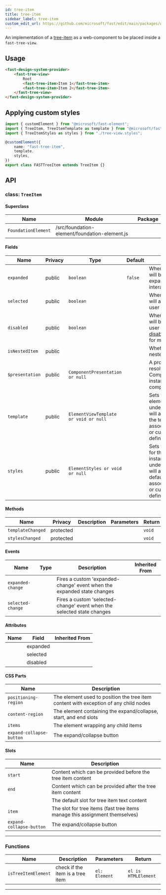 ```yaml
---
id: tree-item
title: tree-item
sidebar_label: tree-item
custom_edit_url: https://github.com/microsoft/fast/edit/main/packages/web-components/fast-foundation/src/tree-item/README.md
---
```


An implementation of a [tree-item](https://w3c.github.io/aria/#treeitem) as a web-component to be placed inside a `fast-tree-view`.

## Usage

```html live
<fast-design-system-provider>
    <fast-tree-view>
        Root
        <fast-tree-item>Item 1</fast-tree-item>
        <fast-tree-item>Item 2</fast-tree-item>
    </fast-tree-view>
</fast-design-system-provider>
```

## Applying custom styles

```ts
import { customElement } from "@microsoft/fast-element";
import { TreeItem, TreeItemTemplate as template } from "@microsoft/fast-foundation";
import { TreeItemStyles as styles } from "./tree-view.styles";

@customElement({
    name: "fast-tree-item",
    template,
    styles,
})
export class FASTTreeItem extends TreeItem {}
```

## API



### class: `TreeItem`

#### Superclass

| Name                | Module                                        | Package |
| ------------------- | --------------------------------------------- | ------- |
| `FoundationElement` | /src/foundation-element/foundation-element.js |         |

#### Fields

| Name            | Privacy | Type                                  | Default | Description                                                                                                                                                                                 | Inherited From    |
| --------------- | ------- | ------------------------------------- | ------- | ------------------------------------------------------------------------------------------------------------------------------------------------------------------------------------------- | ----------------- |
| `expanded`      | public  | `boolean`                             | `false` | When true, the control will be appear expanded by user interaction.                                                                                                                         |                   |
| `selected`      | public  | `boolean`                             |         | When true, the control will appear selected by user interaction.                                                                                                                            |                   |
| `disabled`      | public  | `boolean`                             |         | When true, the control will be immutable by user interaction. See [disabled HTML attribute](https://developer.mozilla.org/en-US/docs/Web/HTML/Attributes/disabled) for more information. |                   |
| `isNestedItem`  | public  |                                       |         | Whether the tree is nested                                                                                                                                                                  |                   |
| `$presentation` | public  | `ComponentPresentation or null`       |         | A property which resolves the ComponentPresentation instance for the current component.                                                                                                     | FoundationElement |
| `template`      | public  | `ElementViewTemplate or void or null` |         | Sets the template of the element instance. When undefined, the element will attempt to resolve the template from the associated presentation or custom element definition.                  | FoundationElement |
| `styles`        | public  | `ElementStyles or void or null`       |         | Sets the default styles for the element instance. When undefined, the element will attempt to resolve default styles from the associated presentation or custom element definition.         | FoundationElement |

#### Methods

| Name              | Privacy   | Description | Parameters | Return | Inherited From    |
| ----------------- | --------- | ----------- | ---------- | ------ | ----------------- |
| `templateChanged` | protected |             |            | `void` | FoundationElement |
| `stylesChanged`   | protected |             |            | `void` | FoundationElement |

#### Events

| Name              | Type | Description                                                            | Inherited From |
| ----------------- | ---- | ---------------------------------------------------------------------- | -------------- |
| `expanded-change` |      | Fires a custom 'expanded-change' event when the expanded state changes |                |
| `selected-change` |      | Fires a custom 'selected-change' event when the selected state changes |                |

#### Attributes

| Name | Field    | Inherited From |
| ---- | -------- | -------------- |
|      | expanded |                |
|      | selected |                |
|      | disabled |                |

#### CSS Parts

| Name                     | Description                                                                          |
| ------------------------ | ------------------------------------------------------------------------------------ |
| `positioning-region`     | The element used to position the tree item content with exception of any child nodes |
| `content-region`         | The element containing the expand/collapse, start, and end slots                     |
| `items`                  | The element wrapping any child items                                                 |
| `expand-collapse-button` | The expand/collapse button                                                           |

#### Slots

| Name                     | Description                                                                 |
| ------------------------ | --------------------------------------------------------------------------- |
| `start`                  | Content which can be provided before the tree item content                  |
| `end`                    | Content which can be provided after the tree item content                   |
|                          | The default slot for tree item text content                                 |
| `item`                   | The slot for tree items (fast tree items manage this assignment themselves) |
| `expand-collapse-button` | The expand/collapse button                                                  |

<hr/>

### Functions

| Name                | Description                      | Parameters    | Return              |
| ------------------- | -------------------------------- | ------------- | ------------------- |
| `isTreeItemElement` | check if the item is a tree item | `el: Element` | `el is HTMLElement` |

<hr/>
